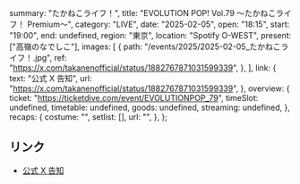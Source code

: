   summary: "たかねこライフ！",
  title: "EVOLUTION POP! Vol.79 〜たかねこライフ！ Premium〜",
  category: "LIVE",
  date: "2025-02-05",
  open: "18:15",
  start: "19:00",
  end: undefined,
  region: "東京",
  location: "Spotify O-WEST",
  present: ["高嶺のなでしこ"],
  images: [
    {
      path: "/events/2025/2025-02-05_たかねこライフ！.jpg",
      ref: "https://x.com/takanenofficial/status/1882767871031599339",
    },
  ],
  link: {
    text: "公式 X 告知",
    url: "https://x.com/takanenofficial/status/1882767871031599339",
  },
  overview: {
    ticket: "https://ticketdive.com/event/EVOLUTIONPOP_79",
    timeSlot: undefined,
    timetable: undefined,
    goods: undefined,
    streaming: undefined,
  },
  recaps: {
    costume: "",
    setlist: [],
    url: "",
  },
};

## リンク

- [公式 X 告知](https://x.com/takanenofficial/status/1882767871031599339)
